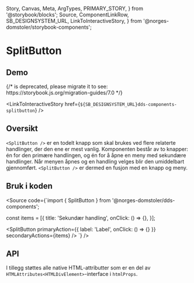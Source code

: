   Story,
  Canvas,
  Meta,
  ArgTypes,
  PRIMARY_STORY,
} from '@storybook/blocks';
  Source,
  ComponentLinkRow,
  SB_DESIGNSYSTEM_URL,
  LinkToInteractiveStory,
} from '@norges-domstoler/storybook-components';

<Meta of={SplitButtonStories} />

# SplitButton

<ComponentLinkRow
  docsHref="https://design.domstol.no/987b33f71/p/1868a2-splitbutton"
  githubHref="https://github.com/domstolene/designsystem/tree/main/packages/components/src/components/SplitButton"
  figmaHref="https://www.figma.com/file/ewqSDmkgqDQ5PyOsRp4V5b/DDS-Komponenter?node-id=155%3A37"
/>

## Demo

<Canvas>
  {/* <Story id="dds-components-splitbutton--default" height="380px" /> is deprecated, please migrate it to <Story of={referenceToStory} /> see: https://storybook.js.org/migration-guides/7.0 */}

  <Story id="dds-components-splitbutton--default" height="380px" />
</Canvas>

<LinkToInteractiveStory
  href={`${SB_DESIGNSYSTEM_URL}dds-components-splitbutton`}
/>

## Oversikt

`<SplitButton />` er en todelt knapp som skal brukes ved flere relaterte handlinger, der den ene er mest vanlig.
Komponenten består av to knapper: én for den primære handlingen, og én for å åpne en meny med sekundære handlinger.
Når menyen åpnes og en handling velges blir den umiddelbart gjennomført.
`<SplitButton />` er dermed en fusjon med en knapp og meny.

## Bruk i koden

<Source
  code={`import { SplitButton } from '@norges-domstoler/dds-components';

const items = [{
title: 'Sekundær handling',
onClick: () => {},
}];

<SplitButton
  primaryAction={{ label: 'Label', onClick: () => {} }}
  secondaryActions={items}
/>
`} />

## API

<ArgTypes story={PRIMARY_STORY} />

I tillegg støttes alle native HTML-attributter som er en del av `HTMLAttributes<HTMLDivElement>`-interface i `htmlProps`.

